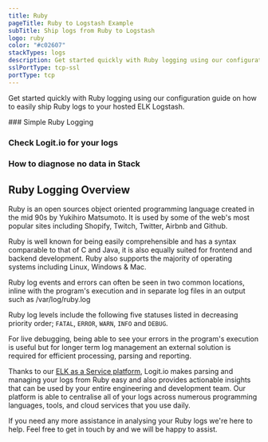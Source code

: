 ```yaml
---
title: Ruby
pageTitle: Ruby to Logstash Example
subTitle: Ship logs from Ruby to Logstash
logo: ruby
color: "#c02607"
stackTypes: logs
description: Get started quickly with Ruby logging using our configuration guide on how to send Ruby logs to your Hosted ELK Logstash.
sslPortType: tcp-ssl
portType: tcp
---
```


Get started quickly with Ruby logging using our configuration 
guide on how to easily ship Ruby logs to your hosted ELK Logstash.

<Steps>
  ### Simple Ruby Logging

  <SendLogsViaRuby />

  ### Check Logit.io for your logs

  <LaunchStack utmMedium="logs" utmCampaign="ruby" source="ruby" />

  ### How to diagnose no data in Stack

  <DiagnoseNoData />

</Steps>

## Ruby Logging Overview

Ruby is an open sources object oriented programming language created in 
the mid 90s by Yukihiro Matsumoto. It is used by some of the web's most 
popular sites including Shopify, Twitch, Twitter, Airbnb and Github.

Ruby is well known for being easily comprehensible and has a syntax 
comparable to that of C and Java, it is also equally suited for frontend 
and backend development. Ruby also supports the majority of 
operating systems including Linux, Windows & Mac.

Ruby log events and errors can often be seen in two common locations, 
inline with the program's execution and in separate log files in an output such as /var/log/ruby.log

Ruby log levels include the following five statuses listed in 
decreasing priority order; `FATAL`, `ERROR`, `WARN`, `INFO` and `DEBUG`.

For live debugging, being able to see your errors in the program's 
execution is useful but for longer term log management an external 
solution is required for efficient processing, parsing and reporting.

Thanks to our [ELK as a Service platform](https://logit.io/platform/features/hosted-elk/elk-as-a-service), 
Logit.io makes parsing and managing your logs from Ruby easy and also 
provides actionable insights that can be used by your entire engineering 
and development team. Our platform is able to centralise all of your logs 
across numerous programming languages, tools, and cloud services that you use daily.

If you need any more assistance in analysing your Ruby logs we're here 
to help. Feel free to get in touch by 
<IntercomButton text="reaching out to our support team via Intercom" /> and we will be happy to assist.